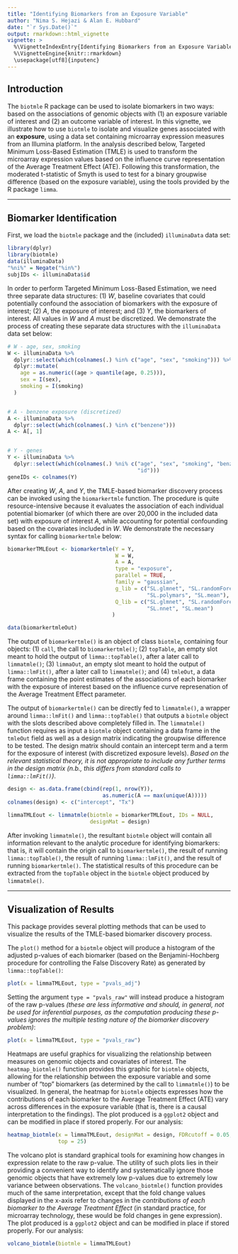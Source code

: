 ```yaml
---
title: "Identifying Biomarkers from an Exposure Variable"
author: "Nima S. Hejazi & Alan E. Hubbard"
date: "`r Sys.Date()`"
output: rmarkdown::html_vignette
vignette: >
  %\VignetteIndexEntry{Identifying Biomarkers from an Exposure Variable}
  %\VignetteEngine{knitr::rmarkdown}
  \usepackage[utf8]{inputenc}
---
```


## Introduction

The `biotmle` R package can be used to isolate biomarkers in two ways: based
on the associations of genomic objects with (1) an exposure variable of interest
and (2) an outcome variable of interest. In this vignette, we illustrate how to
use `biotmle` to isolate and visualize genes associated with an __exposure__,
using a data set containing microarray expression measures from an Illumina
platform. In the analysis described below, Targeted Minimum Loss-Based
Estimation (TMLE) is used to transform the microarray expression values based
on the influence curve representation of the Average Treatment Effect (ATE).
Following this transformation, the moderated t-statistic of Smyth is used to
test for a binary groupwise difference (based on the exposure variable), using
the tools provided by the R package `limma`.

---

## Biomarker Identification

First, we load the `biotmle` package and the (included) `illuminaData` data set:

```r
library(dplyr)
library(biotmle)
data(illuminaData)
"%ni%" = Negate("%in%")
subjIDs <- illuminaData$id
```

In order to perform Targeted Minimum Loss-Based Estimation, we need three
separate data structures: (1) _W_, baseline covariates that could potentially
confound the association of biomarkers with the exposure of interest; (2) _A_,
the exposure of interest; and (3) _Y_, the biomarkers of interest. All values in
_W_ and _A_ must be discretized. We demonstrate the process of creating these
separate data structures with the `illuminaData` data set below:

```r
# W - age, sex, smoking
W <- illuminaData %>%
  dplyr::select(which(colnames(.) %in% c("age", "sex", "smoking"))) %>%
  dplyr::mutate(
    age = as.numeric((age > quantile(age, 0.25))),
    sex = I(sex),
    smoking = I(smoking)
  )


# A - benzene exposure (discretized)
A <- illuminaData %>%
  dplyr::select(which(colnames(.) %in% c("benzene")))
A <- A[, 1]


# Y - genes
Y <- illuminaData %>%
  dplyr::select(which(colnames(.) %ni% c("age", "sex", "smoking", "benzene",
                                         "id")))
geneIDs <- colnames(Y)
```

After creating _W_, _A_, and _Y_, the TMLE-based biomarker discovery process
can be invoked using the `biomarkertmle` function. The procedure is quite
resource-intensive because it evaluates the association of each individual
potential biomarker (of which there are over 20,000 in the included data set)
with exposure of interest _A_, while accounting for potential confounding based
on the covariates included in _W_. We demonstrate the necessary syntax for
calling `biomarkertmle` below:

```r
biomarkerTMLEout <- biomarkertmle(Y = Y,
                                  W = W,
                                  A = A,
                                  type = "exposure",
                                  parallel = TRUE,
                                  family = "gaussian",
                                  g_lib = c("SL.glmnet", "SL.randomForest",
                                            "SL.polymars", "SL.mean"),
                                  Q_lib = c("SL.glmnet", "SL.randomForest",
                                            "SL.nnet", "SL.mean")
                                 )
```

```r
data(biomarkertmleOut)
```

The output of `biomarkertmle()` is an object of class `biotmle`, containing four
objects: (1) `call`, the call to `biomarkertmle()`; (2) `topTable`, an empty
slot meant to hold the output of `limma::topTable()`, after a later call to
`limmatmle()`; (3) `limmaOut`, an empty slot meant to hold the output of
`limma::lmFit()`, after a later call to `limmatmle()`; and (4) `tmleOut`, a data
frame containing the point estimates of the associations of each biomarker with
the exposure of interest based on the influence curve represenation of the
Average Treatment Effect parameter.

The output of `biomarkertmle()` can be directly fed to `limmatmle()`, a wrapper
around `limma::lmFit()` and `limma::topTable()` that outputs a `biotmle` object
with the slots described above completely filled in. The `limmatmle()` function
requires as input a `biotmle` object containing a data frame in the `tmleOut`
field as well as a design matrix indicating the groupwise difference to be
tested. The design matrix should contain an intercept term and a term for the
exposure of interest (with discretized exposure levels). _Based on the relevant
statistical theory, it is not appropriate to include any further terms in the
design matrix (n.b., this differs from standard calls to `limma::lmFit()`)_.

```r
design <- as.data.frame(cbind(rep(1, nrow(Y)),
                              as.numeric(A == max(unique(A)))))
colnames(design) <- c("intercept", "Tx")

limmaTMLEout <- limmatmle(biotmle = biomarkerTMLEout, IDs = NULL,
                          designMat = design)
```

After invoking `limmatmle()`, the resultant `biotmle` object will contain all
information relevant to the analytic procedure for identifying biomarkers: that
is, it will contain the origin call to `biomarkertmle()`, the result of running
`limma::topTable()`, the result of running `limma::lmFit()`, and the result of
running `biomarkertmle()`. The statistical results of this procedure can be
extracted from the `topTable` object in the `biotmle` object produced by
`limmatmle()`.

---

## Visualization of Results

This package provides several plotting methods that can be used to visualize
the results of the TMLE-based biomarker discovery process.

The `plot()` method for a `biotmle` object will produce a histogram of the
adjusted p-values of each biomarker (based on the Benjamini-Hochberg procedure
for controlling the False Discovery Rate) as generated by `limma::topTable()`:

```r
plot(x = limmaTMLEout, type = "pvals_adj")
```

Setting the argument `type = "pvals_raw"` will instead produce a histogram of
the raw p-values _(these are less informative and should, in general, not be
used for inferential purposes, as the computation producing these p-values
ignores the multiple testing nature of the biomarker discovery problem)_:

```r
plot(x = limmaTMLEout, type = "pvals_raw")
```

Heatmaps are useful graphics for visualizing the relationship between measures
on genomic objects and covariates of interest. The `heatmap_biotmle()` function
provides this graphic for `biotmle` objects, allowing for the relationship
between the exposure variable and some number of "top" biomarkers (as
determined by the call to `limmatmle()`) to be visualized. In general, the
heatmap for `biotmle` objects expresses how the contributions of each biomarker
to the Average Treatment Effect (ATE) vary across differences in the exposure
variable (that is, there is a causal interpretation to the findings). The plot
produced is a `ggplot2` object and can be modified in place if stored properly.
For our analysis:

```r
heatmap_biotmle(x = limmaTMLEout, designMat = design, FDRcutoff = 0.05,
                top = 25)
```

The volcano plot is standard graphical tools for examining how changes in
expression relate to the raw p-value. The utility of such plots lies in their
providing a convenient way to identify and systematically ignore those genomic
objects that have extremely low p-values due to extremely low variance between
observations. The `volcano_biotmle()` function provides much of the same
interpretation, except that the fold change values displayed in the x-axis refer
to changes in the _contributions of each biomarker to the Average Treatment
Effect_ (in standard practice, for microarray technology, these would be fold
changes in gene expression). The plot produced is a `ggplot2` object and can
be modified in place if stored properly. For our analysis:

```r
volcano_biotmle(biotmle = limmaTMLEout)
```
